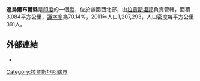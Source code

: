 '''達烏爾布爾縣'''是[[印度|印度]]的一個[[縣|縣]]，位於該國西北部，由[[拉賈斯坦邦|拉賈斯坦邦]]負責管轄，面積3,084平方公里，[[識字率|識字率]]為70.14%，2011年人口1,207,293，人口密度每平方公里391人。

==外部連結==
* {{official website|http://dholpur.nic.in/}}

{{coord|26|42|N|77|54|E|type:adm3rd_source:itwiki|display=title}}

{{Rajasthan}}
{{拉贾斯坦邦行政区划小作品}}
[[Category:拉贾斯坦邦辖县|Category:拉贾斯坦邦辖县]]